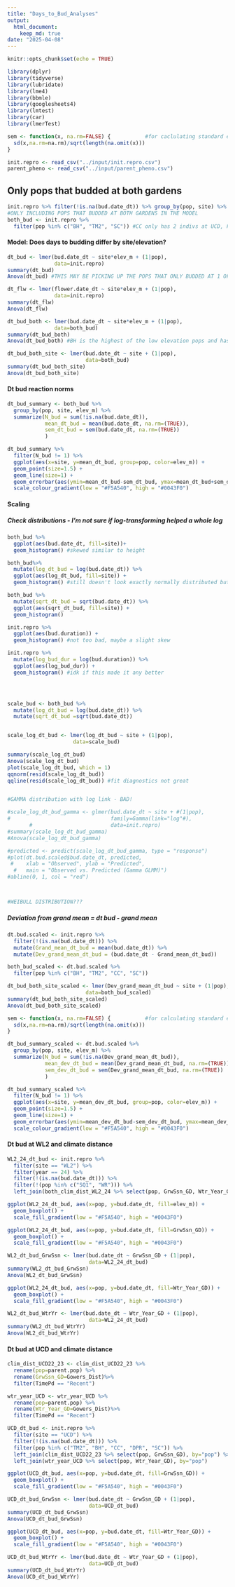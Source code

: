```yaml
---
title: "Days_to_Bud_Analyses"
output: 
  html_document: 
    keep_md: true
date: "2025-04-08"
---
```


```r
knitr::opts_chunk$set(echo = TRUE)
```

```r
library(dplyr)
library(tidyverse)
library(lubridate)
library(lme4)
library(bbmle)
library(googlesheets4)
library(lmtest)
library(car)
library(lmerTest)

sem <- function(x, na.rm=FALSE) {           #for caclulating standard error
  sd(x,na.rm=na.rm)/sqrt(length(na.omit(x)))
} 
```

```r
init.repro <- read_csv("../input/init.repro.csv")
parent_pheno <- read_csv("../input/parent_pheno.csv")
```

## Only pops that budded at both gardens
```r
init.repro %>% filter(!is.na(bud.date_dt)) %>% group_by(pop, site) %>% summarise(n=n()) 
#ONLY INCLUDING POPS THAT BUDDED AT BOTH GARDENS IN THE MODEL
both_bud <- init.repro %>%
  filter(pop %in% c("BH", "TM2", "SC")) #CC only has 2 indivs at UCD, FR has less than 3 at both sites, WL2 only has 1 indiv at UCD
```

#### Model: Does days to budding differ by site/elevation?

```r
dt_bud <- lmer(bud.date_dt ~ site*elev_m + (1|pop),
               data=init.repro)
summary(dt_bud)
Anova(dt_bud) #THIS MAY BE PICKING UP THE POPS THAT ONLY BUDDED AT 1 OF THE GARDENS

dt_flw <- lmer(flower.date_dt ~ site*elev_m + (1|pop),
               data=init.repro)
summary(dt_flw)
Anova(dt_flw)

dt_bud_both <- lmer(bud.date_dt ~ site*elev_m + (1|pop),
               data=both_bud)
summary(dt_bud_both)
Anova(dt_bud_both) #BH is the highest of the low elevation pops and has a slighlty steeper slope than the others which is probably what is driving this site*elevation interaction, elevation is now a significant predictor because BH is at a higher elevation than the others but that is because the high elevation pops are no longer considered

dt_bud_both_site <- lmer(bud.date_dt ~ site + (1|pop),
                         data=both_bud)
summary(dt_bud_both_site)
Anova(dt_bud_both_site)
```

#### Dt bud reaction norms

```r
dt_bud_summary <- both_bud %>%
  group_by(pop, site, elev_m) %>%
  summarize(N_bud = sum(!is.na(bud.date_dt)),
            mean_dt_bud = mean(bud.date_dt, na.rm=(TRUE)),
            sem_dt_bud = sem(bud.date_dt, na.rm=(TRUE))
            )

dt_bud_summary %>%
  filter(N_bud != 1) %>%
  ggplot(aes(x=site, y=mean_dt_bud, group=pop, color=elev_m)) +
  geom_point(size=1.5) +
  geom_line(size=1) +
  geom_errorbar(aes(ymin=mean_dt_bud-sem_dt_bud, ymax=mean_dt_bud+sem_dt_bud), width=0.1) +
  scale_colour_gradient(low = "#F5A540", high = "#0043F0")
```

#### Scaling

##### Check distributions - I'm not sure if log-transforming helped a whole log

```r
both_bud %>%
  ggplot(aes(bud.date_dt, fill=site))+
  geom_histogram() #skewed similar to height

both_bud%>%
  mutate(log_dt_bud = log(bud.date_dt)) %>%
  ggplot(aes(log_dt_bud, fill=site)) +
  geom_histogram() #still doesn't look exactly normally distributed but maybe better than before

both_bud %>%
  mutate(sqrt_dt_bud = sqrt(bud.date_dt)) %>%
  ggplot(aes(sqrt_dt_bud, fill=site)) +
  geom_histogram()

init.repro %>%
  ggplot(aes(bud.duration)) +
  geom_histogram() #not too bad, maybe a slight skew

init.repro %>%
  mutate(log_bud_dur = log(bud.duration)) %>%
  ggplot(aes(log_bud_dur)) +
  geom_histogram() #idk if this made it any better




scale_bud <- both_bud %>%
  mutate(log_dt_bud = log(bud.date_dt)) %>%
  mutate(sqrt_dt_bud =sqrt(bud.date_dt))


scale_log_dt_bud <- lmer(log_dt_bud ~ site + (1|pop),
                     data=scale_bud)

summary(scale_log_dt_bud)
Anova(scale_log_dt_bud)
plot(scale_log_dt_bud, which = 1)
qqnorm(resid(scale_log_dt_bud))
qqline(resid(scale_log_dt_bud)) #fit diagnostics not great 


#GAMMA distribution with log link - BAD!

#scale_log_dt_bud_gamma <- glmer(bud.date_dt ~ site + #(1|pop),
#                                family=Gamma(link="log"#),
       #                         data=init.repro)
#summary(scale_log_dt_bud_gamma)
#Anova(scale_log_dt_bud_gamma)

#predicted <- predict(scale_log_dt_bud_gamma, type = "response")
#plot(dt.bud.scaled$bud.date_dt, predicted,
 #    xlab = "Observed", ylab = "Predicted",
  #   main = "Observed vs. Predicted (Gamma GLMM)")
#abline(0, 1, col = "red")



#WEIBULL DISTRIBUTION???
```

##### Deviation from grand mean = dt bud - grand mean

```r
dt.bud.scaled <- init.repro %>%
  filter(!(is.na(bud.date_dt))) %>%
  mutate(Grand_mean_dt_bud = mean(bud.date_dt)) %>%
  mutate(Dev_grand_mean_dt_bud = (bud.date_dt - Grand_mean_dt_bud))

both_bud_scaled <- dt.bud.scaled %>%
  filter(pop %in% c("BH", "TM2", "CC", "SC"))

dt_bud_both_site_scaled <- lmer(Dev_grand_mean_dt_bud ~ site + (1|pop),
                         data=both_bud_scaled)
summary(dt_bud_both_site_scaled)
Anova(dt_bud_both_site_scaled)

sem <- function(x, na.rm=FALSE) {           #for calculating standard error
  sd(x,na.rm=na.rm)/sqrt(length(na.omit(x)))
} 

dt_bud_summary_scaled <- dt.bud.scaled %>%
  group_by(pop, site, elev_m) %>%
  summarize(N_bud = sum(!is.na(Dev_grand_mean_dt_bud)),
            mean_dev_dt_bud = mean(Dev_grand_mean_dt_bud, na.rm=(TRUE)),
            sem_dev_dt_bud = sem(Dev_grand_mean_dt_bud, na.rm=(TRUE))
            )

dt_bud_summary_scaled %>%
  filter(N_bud != 1) %>%
  ggplot(aes(x=site, y=mean_dev_dt_bud, group=pop, color=elev_m)) +
  geom_point(size=1.5) +
  geom_line(size=1) +
  geom_errorbar(aes(ymin=mean_dev_dt_bud-sem_dev_dt_bud, ymax=mean_dev_dt_bud+sem_dev_dt_bud), width=0.1) +
  scale_colour_gradient(low = "#F5A540", high = "#0043F0")
```

#### Dt bud at WL2 and climate distance

```r
WL2_24_dt_bud <- init.repro %>%
  filter(site == "WL2") %>%
  filter(year == 24) %>%
  filter(!(is.na(bud.date_dt))) %>%
  filter(!(pop %in% c("SQ1", "WR"))) %>%
  left_join(both_clim_dist_WL2_24 %>% select(pop, GrwSsn_GD, Wtr_Year_GD), by="pop")

ggplot(WL2_24_dt_bud, aes(x=pop, y=bud.date_dt, fill=elev_m)) +
  geom_boxplot() +
  scale_fill_gradient(low = "#F5A540", high = "#0043F0")

ggplot(WL2_24_dt_bud, aes(x=pop, y=bud.date_dt, fill=GrwSsn_GD)) +
  geom_boxplot() +
  scale_fill_gradient(low = "#F5A540", high = "#0043F0")

WL2_dt_bud_GrwSsn <- lmer(bud.date_dt ~ GrwSsn_GD + (1|pop),
                          data=WL2_24_dt_bud)
summary(WL2_dt_bud_GrwSsn)
Anova(WL2_dt_bud_GrwSsn)

ggplot(WL2_24_dt_bud, aes(x=pop, y=bud.date_dt, fill=Wtr_Year_GD)) +
  geom_boxplot() +
  scale_fill_gradient(low = "#F5A540", high = "#0043F0")

WL2_dt_bud_WtrYr <- lmer(bud.date_dt ~ Wtr_Year_GD + (1|pop),
                          data=WL2_24_dt_bud)
summary(WL2_dt_bud_WtrYr)
Anova(WL2_dt_bud_WtrYr)
```

#### Dt bud at UCD and climate distance

```r
clim_dist_UCD22_23 <- clim_dist_UCD22_23 %>%
  rename(pop=parent.pop) %>%
  rename(GrwSsn_GD=Gowers_Dist)%>%
  filter(TimePd == "Recent")

wtr_year_UCD <- wtr_year_UCD %>%
  rename(pop=parent.pop) %>%
  rename(Wtr_Year_GD=Gowers_Dist)%>%
  filter(TimePd == "Recent")

UCD_dt_bud <- init.repro %>%
  filter(site == "UCD") %>%
  filter(!(is.na(bud.date_dt))) %>%
  filter(pop %in% c("TM2", "BH", "CC", "DPR", "SC")) %>%
  left_join(clim_dist_UCD22_23 %>% select(pop, GrwSsn_GD), by="pop") %>%
  left_join(wtr_year_UCD %>% select(pop, Wtr_Year_GD), by="pop")

ggplot(UCD_dt_bud, aes(x=pop, y=bud.date_dt, fill=GrwSsn_GD)) +
  geom_boxplot() +
  scale_fill_gradient(low = "#F5A540", high = "#0043F0")

UCD_dt_bud_GrwSsn <- lmer(bud.date_dt ~ GrwSsn_GD + (1|pop),
                          data=UCD_dt_bud)
summary(UCD_dt_bud_GrwSsn)
Anova(UCD_dt_bud_GrwSsn)

ggplot(UCD_dt_bud, aes(x=pop, y=bud.date_dt, fill=Wtr_Year_GD)) +
  geom_boxplot() +
  scale_fill_gradient(low = "#F5A540", high = "#0043F0")

UCD_dt_bud_WtrYr <- lmer(bud.date_dt ~ Wtr_Year_GD + (1|pop),
                          data=UCD_dt_bud)
summary(UCD_dt_bud_WtrYr)
Anova(UCD_dt_bud_WtrYr)
```
